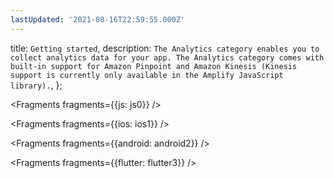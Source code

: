 ```yaml
---
lastUpdated: '2021-08-16T22:59:55.000Z'
---
```

  title: `Getting started`,
  description: `The Analytics category enables you to collect analytics data for your app. The Analytics category comes with built-in support for Amazon Pinpoint and Amazon Kinesis (Kinesis support is currently only available in the Amplify JavaScript library).`,
};


<Fragments fragments={{js: js0}} />


<Fragments fragments={{ios: ios1}} />


<Fragments fragments={{android: android2}} />


<Fragments fragments={{flutter: flutter3}} />
